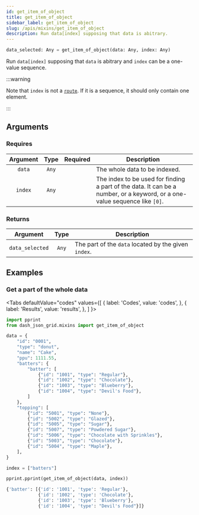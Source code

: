 ```yaml
---
id: get_item_of_object
title: get_item_of_object
sidebar_label: get_item_of_object
slug: /apis/mixins/get_item_of_object
description: Run data[index] supposing that data is abitrary.
---
```





<APITopBar type="func" isPrivate={true} source="mixins.get_item_of_object" />

```python
data_selected: Any = get_item_of_object(data: Any, index: Any)
```

Run `data[index]` supposing that `data` is abitrary and `index` can be a one-value sequence.

:::warning

Note that `index` is not a [`route`](./Route.mdx). If it is a sequence, it should only
contain one element.

:::

## Arguments

### Requires

| Argument | Type  |             Required              | <center>Description</center>                                                                                               |
| :------: | :---: | :-------------------------------: | -------------------------------------------------------------------------------------------------------------------------- |
|  `data`  | `Any` | <InlineIcon icon={vsiCheckIcon}/> | The whole data to be indexed.                                                                                              |
| `index`  | `Any` | <InlineIcon icon={vsiCheckIcon}/> | The index to be used for finding a part of the data. It can be a number, or a keyword, or a one-value sequence like `[0]`. |

### Returns

|    Argument     | Type  | <center>Description</center>                         |
| :-------------: | :---: | :--------------------------------------------------- |
| `data_selected` | `Any` | The part of the `data` located by the given `index`. |

## Examples

### <IconObjType type="term"/> Get a part of the whole data

<Tabs
  defaultValue="codes"
  values={[
    { label: 'Codes', value: 'codes', },
    { label: 'Results', value: 'results', },
  ]
}>

<TabItem value="codes">

```python title="get_a_part_of_data.py" showLineNumbers
import pprint
from dash_json_grid.mixins import get_item_of_object

data = {
    "id": "0001",
    "type": "donut",
    "name": "Cake",
    "ppu": 1111.55,
    "batters": {
        "batter": [
            {"id": "1001", "type": "Regular"},
            {"id": "1002", "type": "Chocolate"},
            {"id": "1003", "type": "Blueberry"},
            {"id": "1004", "type": "Devil's Food"},
        ]
    },
    "topping": [
        {"id": "5001", "type": "None"},
        {"id": "5002", "type": "Glazed"},
        {"id": "5005", "type": "Sugar"},
        {"id": "5007", "type": "Powdered Sugar"},
        {"id": "5006", "type": "Chocolate with Sprinkles"},
        {"id": "5003", "type": "Chocolate"},
        {"id": "5004", "type": "Maple"},
    ],
}

index = ["batters"]

pprint.pprint(get_item_of_object(data, index))
```

</TabItem>

<TabItem value="results">

```python
{'batter': [{'id': '1001', 'type': 'Regular'},
            {'id': '1002', 'type': 'Chocolate'},
            {'id': '1003', 'type': 'Blueberry'},
            {'id': '1004', 'type': "Devil's Food"}]}
```

</TabItem>

</Tabs>
